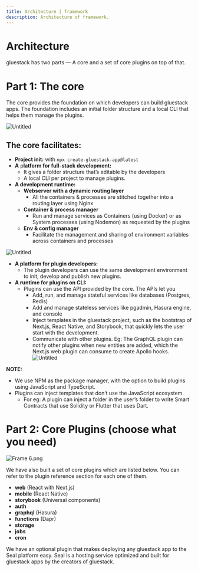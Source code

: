 ```yaml
---
title: Architecture | framework
description: Architecture of framework.
---
```



<Meta title="Overview/Architecture" />

# Architecture

gluestack has two parts — A core and a set of core plugins on top of that.

# Part 1: The core

The core provides the foundation on which developers can build gluestack apps. The foundation includes an initial folder structure and a local CLI that helps them manage the plugins.

![Untitled](https://s3-us-west-2.amazonaws.com/secure.notion-static.com/2227e87c-74b2-490a-b25d-d3b21b680d7d/Untitled.png)

## The core facilitates:

- **Project init:** with `npx create-gluestack-app@latest`
- **A** p**latform for full-stack development:**
  - It gives a folder structure that’s editable by the developers
  - A local CLI per project to manage plugins.
- **A development runtime:**
  - **Webserver with a dynamic routing layer**
    - All the containers & processes are stitched together into a routing layer using Nginx
  - **Container & process manager**
    - Run and manage services as Containers (using Docker) or as System processes (using Nodemon) as requested by the plugins
  - **Env & config manager**
    - Facilitate the management and sharing of environment variables across containers and processes

![Untitled](https://s3-us-west-2.amazonaws.com/secure.notion-static.com/f839bbd6-ac0f-4885-a168-8203aebf02bb/Untitled.png)

- **A platform for plugin developers:**
  - The plugin developers can use the same development environment to init, develop and publish new plugins.
- **A runtime for plugins on CLI:**
  - Plugins can use the API provided by the core. The APIs let you
    - Add, run, and manage stateful services like databases (Postgres, Redis)
    - Add and manage stateless services like pgadmin, Hasura engine, and console
    - Inject templates in the gluestack project, such as the bootstrap of Next.js, React Native, and Storybook, that quickly lets the user start with the development.
    - Communicate with other plugins. Eg: The GraphQL plugin can notify other plugins when new entities are added, which the Next.js web plugin can consume to create Apollo hooks.
      ![Untitled](https://s3-us-west-2.amazonaws.com/secure.notion-static.com/9bdc3ed4-9617-4cf1-85e4-7c91ab29c6bf/Untitled.png)

**NOTE:**

- We use NPM as the package manager, with the option to build plugins using JavaScript and TypeScript.
- Plugins can inject templates that don’t use the JavaScript ecosystem.
  - For eg: A plugin can inject a folder in the user’s folder to write Smart Contracts that use Solidity or Flutter that uses Dart.

# Part 2: Core Plugins (choose what you need)

![Frame 6.png](https://s3-us-west-2.amazonaws.com/secure.notion-static.com/62fce5a1-065a-4a15-9fb5-7342e94c0645/Frame_6.png)

We have also built a set of core plugins which are listed below. You can refer to the plugin reference section for each one of them.

- **web** (React with Next.js)
- **mobile** (React Native)
- **storybook** (Universal components)
- **auth**
- **graphql** (Hasura)
- **functions** (Dapr)
- **storage**
- **jobs**
- **cron**

We have an optional plugin that makes deploying any gluestack app to the Seal platform easy. Seal is a hosting service optimized and built for gluestack apps by the creators of gluestack.
